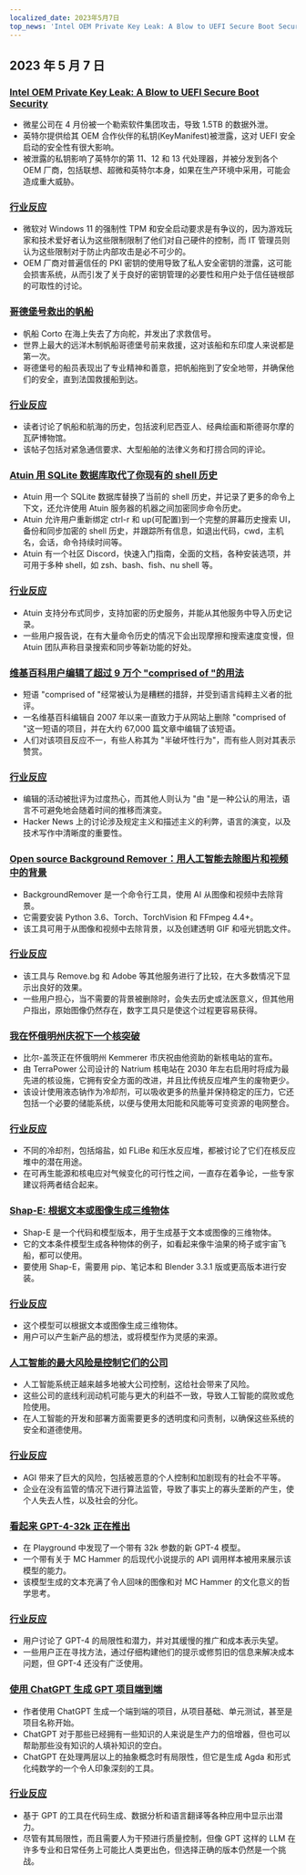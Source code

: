 ```yaml
---
localized_date: 2023年5月7日
top_news: 'Intel OEM Private Key Leak: A Blow to UEFI Secure Boot Security'
---
```


## 2023 年 5 月 7 日

### [Intel OEM Private Key Leak: A Blow to UEFI Secure Boot Security](https://securityonline.info/intel-oem-private-key-leak-a-blow-to-uefi-secure-boot-security/)

- 微星公司在 4 月份被一个勒索软件集团攻击，导致 1.5TB 的数据外泄。
- 英特尔提供给其 OEM 合作伙伴的私钥(KeyManifest)被泄露，这对 UEFI 安全启动的安全性有很大影响。
- 被泄露的私钥影响了英特尔的第 11、12 和 13 代处理器，并被分发到各个 OEM 厂商，包括联想、超微和英特尔本身，如果在生产环境中采用，可能会造成重大威胁。

### [行业反应](http://news.ycombinator.com/item?id=35843566)

- 微软对 Windows 11 的强制性 TPM 和安全启动要求是有争议的，因为游戏玩家和技术爱好者认为这些限制限制了他们对自己硬件的控制，而 IT 管理员则认为这些限制对于防止内部攻击是必不可少的。
- OEM 厂商对普遍信任的 PKI 密钥的使用导致了私人安全密钥的泄露，这可能会损害系统，从而引发了关于良好的密钥管理的必要性和用户处于信任链根部的可取性的讨论。

### [哥德堡号救出的帆船](https://www.gotheborg.se/news/rescue-of-sailing-boat/)

- 帆船 Corto 在海上失去了方向舵，并发出了求救信号。
- 世界上最大的远洋木制帆船哥德堡号前来救援，这对该船和东印度人来说都是第一次。
- 哥德堡号的船员表现出了专业精神和善意，把帆船拖到了安全地带，并确保他们的安全，直到法国救援船到达。

### [行业反应](http://news.ycombinator.com/item?id=35838751)

- 读者讨论了帆船和航海的历史，包括波利尼西亚人、经典绘画和斯德哥尔摩的瓦萨博物馆。
- 该帖子包括对紧急通信要求、大型船舶的法律义务和打捞合同的评论。

### [Atuin 用 SQLite 数据库取代了你现有的 shell 历史](https://github.com/ellie/atuin)

- Atuin 用一个 SQLite 数据库替换了当前的 shell 历史，并记录了更多的命令上下文，还允许使用 Atuin 服务器的机器之间加密同步命令历史。
- Atuin 允许用户重新绑定 ctrl-r 和 up(可配置)到一个完整的屏幕历史搜索 UI，备份和同步加密的 shell 历史，并跟踪所有信息，如退出代码，cwd，主机名，会话，命令持续时间等。
- Atuin 有一个社区 Discord，快速入门指南，全面的文档，各种安装选项，并可用于多种 shell，如 zsh、bash、fish、nu shell 等。

### [行业反应](http://news.ycombinator.com/item?id=35839470)

- Atuin 支持分布式同步，支持加密的历史服务，并能从其他服务中导入历史记录。
- 一些用户报告说，在有大量命令历史的情况下会出现摩擦和搜索速度变慢，但 Atuin 团队声称目录搜索和同步等新功能的好处。

### [维基百科用户编辑了超过 9 万个 "comprised of "的用法](https://en.wikipedia.org/wiki/User:Giraffedata/comprised_of)

- 短语 "comprised of "经常被认为是糟糕的措辞，并受到语言纯粹主义者的批评。
- 一名维基百科编辑自 2007 年以来一直致力于从网站上删除 "comprised of "这一短语的项目，并在大约 67,000 篇文章中编辑了该短语。
- 人们对该项目反应不一，有些人称其为 "半破坏性行为"，而有些人则对其表示赞赏。

### [行业反应](http://news.ycombinator.com/item?id=35838180)

- 编辑的活动被批评为过度热心，而其他人则认为 "由 "是一种公认的用法，语言不可避免地会随着时间的推移而演变。
- Hacker News 上的讨论涉及规定主义和描述主义的利弊，语言的演变，以及技术写作中清晰度的重要性。

### [Open source Background Remover：用人工智能去除图片和视频中的背景](https://github.com/nadermx/backgroundremover)

- BackgroundRemover 是一个命令行工具，使用 AI 从图像和视频中去除背景。
- 它需要安装 Python 3.6、Torch、TorchVision 和 FFmpeg 4.4+。
- 该工具可用于从图像和视频中去除背景，以及创建透明 GIF 和哑光钥匙文件。

### [行业反应](http://news.ycombinator.com/item?id=35838504)

- 该工具与 Remove.bg 和 Adobe 等其他服务进行了比较，在大多数情况下显示出良好的效果。
- 一些用户担心，当不需要的背景被删除时，会失去历史或法医意义，但其他用户指出，原始图像仍然存在，数字工具只是使这个过程更容易获得。

### [我在怀俄明州庆祝下一个核突破](https://www.gatesnotes.com/Wyoming-TerraPower)

- 比尔-盖茨正在怀俄明州 Kemmerer 市庆祝由他资助的新核电站的宣布。
- 由 TerraPower 公司设计的 Natrium 核电站在 2030 年左右启用时将成为最先进的核设施，它拥有安全方面的改进，并且比传统反应堆产生的废物更少。
- 该设计使用液态钠作为冷却剂，可以吸收更多的热量并保持稳定的压力，它还包括一个必要的储能系统，以便与使用太阳能和风能等可变资源的电网整合。

### [行业反应](http://news.ycombinator.com/item?id=35838407)

- 不同的冷却剂，包括熔盐，如 FLiBe 和压水反应堆，都被讨论了它们在核反应堆中的潜在用途。
- 在可再生能源和核电应对气候变化的可行性之间，一直存在着争论，一些专家建议将两者结合起来。

### [Shap-E: 根据文本或图像生成三维物体](https://github.com/openai/shap-e)

- Shap-E 是一个代码和模型版本，用于生成基于文本或图像的三维物体。
- 它的文本条件模型生成各种物体的例子，如看起来像牛油果的椅子或宇宙飞船，都可以使用。
- 要使用 Shap-E，需要用 pip、笔记本和 Blender 3.3.1 版或更高版本进行安装。

### [行业反应](http://news.ycombinator.com/item?id=35836976)

- 这个模型可以根据文本或图像生成三维物体。
- 用户可以产生新产品的想法，或将模型作为灵感的来源。

### [人工智能的最大风险是控制它们的公司](https://www.fastcompany.com/90892235/researcher-meredith-whittaker-says-ais-biggest-risk-isnt-consciousness-its-the-corporations-that-control-them)

- 人工智能系统正越来越多地被大公司控制，这给社会带来了风险。
- 这些公司的底线利润动机可能与更大的利益不一致，导致人工智能的腐败或危险使用。
- 在人工智能的开发和部署方面需要更多的透明度和问责制，以确保这些系统的安全和道德使用。

### [行业反应](http://news.ycombinator.com/item?id=35841542)

- AGI 带来了巨大的风险，包括被恶意的个人控制和加剧现有的社会不平等。
- 企业在没有监管的情况下进行算法监管，导致了事实上的寡头垄断的产生，使个人失去人性，以及社会的分化。

### [看起来 GPT-4-32k 正在推出](https://community.openai.com/t/it-looks-like-gpt-4-32k-is-rolling-out/194615)

- 在 Playground 中发现了一个带有 32k 参数的新 GPT-4 模型。
- 一个带有关于 MC Hammer 的后现代小说提示的 API 调用样本被用来展示该模型的能力。
- 该模型生成的文本充满了令人回味的图像和对 MC Hammer 的文化意义的哲学思考。

### [行业反应](http://news.ycombinator.com/item?id=35841460)

- 用户讨论了 GPT-4 的局限性和潜力，并对其缓慢的推广和成本表示失望。
- 一些用户正在寻找方法，通过仔细构建他们的提示或修剪旧的信息来解决成本问题，但 GPT-4 还没有广泛使用。

### [使用 ChatGPT 生成 GPT 项目端到端](https://github.com/ixaxaar/VardaGPT/blob/master/STORY.md)

- 作者使用 ChatGPT 生成一个端到端的项目，从项目基础、单元测试，甚至是项目名称开始。
- ChatGPT 对于那些已经拥有一些知识的人来说是生产力的倍增器，但也可以帮助那些没有知识的人填补知识的空白。
- ChatGPT 在处理两层以上的抽象概念时有局限性，但它是生成 Agda 和形式化纯数学的一个令人印象深刻的工具。

### [行业反应](http://news.ycombinator.com/item?id=35839536)

- 基于 GPT 的工具在代码生成、数据分析和语言翻译等各种应用中显示出潜力。
- 尽管有其局限性，而且需要人为干预进行质量控制，但像 GPT 这样的 LLM 在许多专业和日常任务上可能比人类更出色，但选择正确的版本仍然是一个挑战。

